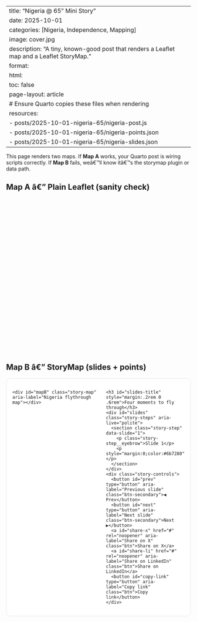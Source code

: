 ﻿---
title: "Nigeria @ 65 ” Mini Story"
date: 2025-10-01
categories: [Nigeria, Independence, Mapping]
image: cover.jpg
description: "A tiny, known-good post that renders a Leaflet map and a Leaflet StoryMap."
format:
  html:
    toc: false
    page-layout: article
# Ensure Quarto copies these files when rendering
resources:
  - posts/2025-10-01-nigeria-65/nigeria-post.js
  - posts/2025-10-01-nigeria-65/nigeria-points.json
  - posts/2025-10-01-nigeria-65/nigeria-slides.json
---

This page renders two maps. If **Map A** works, your Quarto post is wiring scripts correctly.
If **Map B** fails, weâ€™ll know itâ€™s the storymap plugin or data path.

```{=html}
<style>
  #story {
    background:#fff;
    border:1px solid #e6e6e6;
    border-radius:12px;
    padding:16px;
  }
  .story-grid {
    display:grid;
    gap:18px;
    align-items:start;
  }
  .story-map-col { position:relative; }
  .story-map {
    width:100%;
    height:620px;
    border-radius:10px;
    overflow:hidden;
  }
  .story-steps {
    display:flex;
    flex-direction:column;
    gap:1.5rem;
  }
  .story-step {
    background:#fff;
    border:1px solid #e6e6e6;
    border-radius:12px;
    padding:20px;
    min-height:60vh;
    display:flex;
    flex-direction:column;
    gap:.75rem;
    scroll-margin-top:2rem;
  }
  .story-step__media { margin:0; }
  .story-step__media img {
    width:100%;
    max-height:260px;
    object-fit:cover;
    border-radius:8px;
  }
  .story-step__eyebrow {
    margin:0;
    font-size:.85rem;
    letter-spacing:.08em;
    text-transform:uppercase;
    color:#6b7280;
  }
  .story-step__title {
    margin:.35rem 0 0;
    font-size:1.1rem;
    color:#0f2d25;
  }
  .story-step.is-active {
    border-color:#008753;
    box-shadow:0 0 0 2px rgba(0,135,83,.12);
  }
  .story-controls {
    display:flex;
    gap:.5rem;
    flex-wrap:wrap;
    margin-top:1rem;
  }
  @media (max-width: 899px) {
    .story-step { min-height:50vh; }
  }
  @media (min-width: 900px) {
    .story-grid {
      grid-template-columns:minmax(0,1.05fr) minmax(0,.95fr);
    }
    .story-map-col {
      position:sticky;
      top:1.5rem;
    }
  }
</style>
```

## Map A â€” Plain Leaflet (sanity check)
<div id="mapA" style="width:100%;height:420px;border-radius:10px;overflow:hidden"></div>

## Map B â€” StoryMap (slides + points)
<div id="story" class="story-grid" role="region" aria-labelledby="slides-title" style="margin-top:16px">
  <div class="story-map-col">
    <div id="mapB" class="story-map" aria-label="Nigeria flythrough map"></div>
  </div>
  <div>
    <h3 id="slides-title" style="margin:.2rem 0 .6rem">Four moments to fly through</h3>
    <div id="slides" class="story-steps" aria-live="polite">
      <section class="story-step" data-slide="1">
        <p class="story-step__eyebrow">Slide 1</p>
        <p style="margin:0;color:#6b7280">Loading…</p>
      </section>
    </div>
    <div class="story-controls">
      <button id="prev" type="button" aria-label="Previous slide" class="btn-secondary">◀ Prev</button>
      <button id="next" type="button" aria-label="Next slide" class="btn-secondary">Next ▶</button>
      <a id="share-x" href="#" rel="noopener" aria-label="Share on X" class="btn">Share on X</a>
      <a id="share-li" href="#" rel="noopener" aria-label="Share on LinkedIn" class="btn">Share on LinkedIn</a>
      <button id="copy-link" type="button" aria-label="Copy link" class="btn">Copy link</button>
    </div>
  </div>
</div>

```{=html}
<!-- Leaflet core -->
<link rel="stylesheet" href="https://unpkg.com/leaflet@1.9.4/dist/leaflet.css">
<script src="https://unpkg.com/leaflet@1.9.4/dist/leaflet.js"></script>

<!-- Leaflet StoryMap plugin -->
<link rel="stylesheet" href="https://unpkg.com/leaflet-storymap@1.0.0/dist/leaflet.storymap.min.css">
<script src="https://unpkg.com/leaflet-storymap@1.0.0/dist/leaflet.storymap.min.js"></script>

<!-- Our scripts (must come after Leaflet) -->
<script defer src="posts/2025-10-01-nigeria-65/nigeria-post.js"></script>
```

